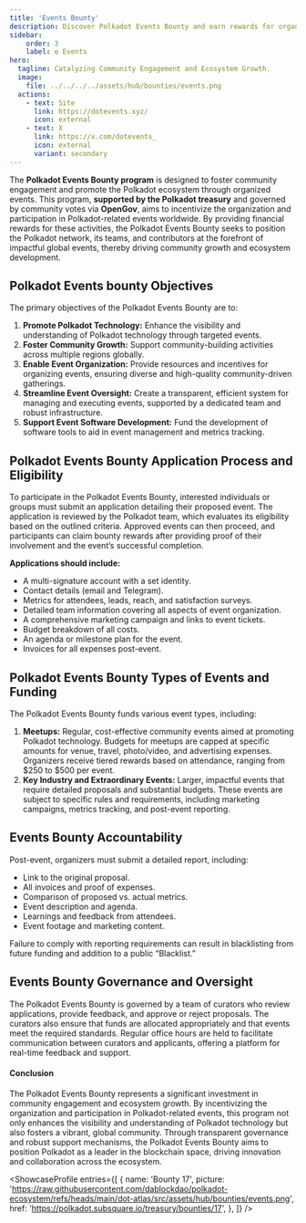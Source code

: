 ```yaml
---
title: 'Events Bounty'
description: Discover Polkadot Events Bounty and earn rewards for organizing events that promote the Polkadot ecosystem.
sidebar:
    order: 3
    label: ✪ Events
hero:
  tagline: Catalyzing Community Engagement and Ecosystem Growth.
  image: 
    file: ../../../../assets/hub/bounties/events.png
  actions:
    - text: Site
      link: https://dotevents.xyz/
      icon: external
    - text: X
      link: https://x.com/dotevents_
      icon: external
      variant: secondary
---
```



The **Polkadot Events Bounty program** is designed to foster community engagement and promote the Polkadot ecosystem through organized events. This program, **supported by the Polkadot treasury** and governed by community votes via **OpenGov**, aims to incentivize the organization and participation in Polkadot-related events worldwide. By providing financial rewards for these activities, the Polkadot Events Bounty seeks to position the Polkadot network, its teams, and contributors at the forefront of impactful global events, thereby driving community growth and ecosystem development.

## Polkadot Events bounty Objectives
The primary objectives of the Polkadot Events Bounty are to:
1. **Promote Polkadot Technology:** Enhance the visibility and understanding of Polkadot technology through targeted events.
2. **Foster Community Growth:** Support community-building activities across multiple regions globally.
3. **Enable Event Organization:** Provide resources and incentives for organizing events, ensuring diverse and high-quality community-driven gatherings.
4. **Streamline Event Oversight:** Create a transparent, efficient system for managing and executing events, supported by a dedicated team and robust infrastructure.
5. **Support Event Software Development:** Fund the development of software tools to aid in event management and metrics tracking.

## Polkadot Events Bounty Application Process and Eligibility
To participate in the Polkadot Events Bounty, interested individuals or groups must submit an application detailing their proposed event. The application is reviewed by the Polkadot team, which evaluates its eligibility based on the outlined criteria. Approved events can then proceed, and participants can claim bounty rewards after providing proof of their involvement and the event’s successful completion.

**Applications should include:**
- A multi-signature account with a set identity.
- Contact details (email and Telegram).
- Metrics for attendees, leads, reach, and satisfaction surveys.
- Detailed team information covering all aspects of event organization.
- A comprehensive marketing campaign and links to event tickets.
- Budget breakdown of all costs.
- An agenda or milestone plan for the event.
- Invoices for all expenses post-event.

## Polkadot Events Bounty Types of Events and Funding
The Polkadot Events Bounty funds various event types, including:
1. **Meetups:** Regular, cost-effective community events aimed at promoting Polkadot technology. Budgets for meetups are capped at specific amounts for venue, travel, photo/video, and advertising expenses. Organizers receive tiered rewards based on attendance, ranging from $250 to $500 per event.
2. **Key Industry and Extraordinary Events:** Larger, impactful events that require detailed proposals and substantial budgets. These events are subject to specific rules and requirements, including marketing campaigns, metrics tracking, and post-event reporting.

## Events Bounty Accountability
Post-event, organizers must submit a detailed report, including:

- Link to the original proposal.
- All invoices and proof of expenses.
- Comparison of proposed vs. actual metrics.
- Event description and agenda.
- Learnings and feedback from attendees.
- Event footage and marketing content.

Failure to comply with reporting requirements can result in blacklisting from future funding and addition to a public “Blacklist.”

## Events Bounty Governance and Oversight
The Polkadot Events Bounty is governed by a team of curators who review applications, provide feedback, and approve or reject proposals. The curators also ensure that funds are allocated appropriately and that events meet the required standards. Regular office hours are held to facilitate communication between curators and applicants, offering a platform for real-time feedback and support.

#### Conclusion
The Polkadot Events Bounty represents a significant investment in community engagement and ecosystem growth. By incentivizing the organization and participation in Polkadot-related events, this program not only enhances the visibility and understanding of Polkadot technology but also fosters a vibrant, global community. Through transparent governance and robust support mechanisms, the Polkadot Events Bounty aims to position Polkadot as a leader in the blockchain space, driving innovation and collaboration across the ecosystem.

<ShowcaseProfile
  entries={[
    {
      name: 'Bounty 17',
      picture: 'https://raw.githubusercontent.com/dablockdao/polkadot-ecosystem/refs/heads/main/dot-atlas/src/assets/hub/bounties/events.png',
      href: 'https://polkadot.subsquare.io/treasury/bounties/17',
    },
  ]}
/>
